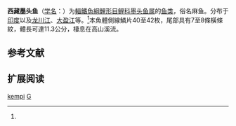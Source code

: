 {{Speciesbox
| name = 西藏墨头鱼
| status = LC
| status_system = IUCN3.1
| image = 
| genus = Garra
| species = kempi
| authority = Hora, 1921<ref name='id6046'>{{cite web| url =http://www.bioinfo.cn/db05/BjdwSpecies.php?action=view&id=6046| title =西藏墨头鱼| work =中国动物物种编目数据库| publisher =中国科学院微生物研究所| author =中国科学院动物研究所| accessdate =2009-04-11| deadurl =yes| archiveurl =https://web.archive.org/web/20160305044506/http://www.bioinfo.cn/db05/BjdwSpecies.php?action=view&id=6046| archivedate =2016-03-05| df =}}</ref>
| synonyms = 
}}

'''西藏墨头鱼'''（[[学名|学名]]：{{lang|la|''Garra kempi''}}）为[[輻鰭魚綱|輻鰭魚綱]][[鯉形目|鯉形目]][[鲤科|鲤科]][[墨头鱼属|墨头鱼属]]的[[鱼类|鱼类]]，俗名麻鱼。分布于[[印度|印度]]以及[[龙川江|龙川江]]、[[大盈江|大盈江]]等。<ref name='id6046'/>本魚體側線鱗片40至42枚，尾部具有7至8條橫條紋，體長可達11.3公分，棲息在高山溪流。

== 参考文献 ==
{{reflist}}

== 扩展阅读 ==
{{refbegin}}
{{wikispecies-inline|Garra kempi|西藏墨头鱼}}
{{refend}}
{{Taxonbar|from=Q949987}}

[[Category:墨头鱼属|kempi]]
[[Category:1921年描述的魚類|G]]


{{Cypriniformes-stub}}